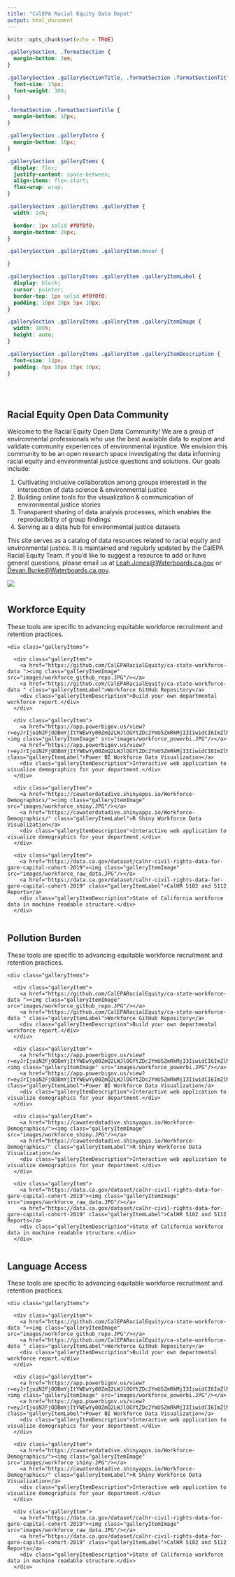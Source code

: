 ```yaml
---
title: "CalEPA Racial Equity Data Depot"
output: html_document
---
```


```r
knitr::opts_chunk$set(echo = TRUE)
```

```css
.gallerySection, .formatSection {
  margin-bottom: 2em;
}

.gallerySection .gallerySectionTitle, .formatSection .formatSectionTitle {
  font-size: 25px;
  font-weight: 300;
}

.formatSection .formatSectionTitle {
  margin-bottom: 10px;
}

.gallerySection .galleryIntro {
  margin-bottom: 10px;
}

.gallerySection .galleryItems {
  display: flex;
  justify-content: space-between;
  align-items: flex-start;
  flex-wrap: wrap;
}

.gallerySection .galleryItems .galleryItem {
  width: 24%;

  border: 1px solid #f0f0f0;
  margin-bottom: 20px;
}

.gallerySection .galleryItems .galleryItem:hover {

}

.gallerySection .galleryItems .galleryItem .galleryItemLabel {
  display: block;
  cursor: pointer;
  border-top: 1px solid #f0f0f0;
  padding: 10px 10px 5px 10px;
}

.gallerySection .galleryItems .galleryItem .galleryItemImage {
  width: 100%;
  height: auto;
}

.gallerySection .galleryItems .galleryItem .galleryItemDescription {
  font-size: 12px;
  padding: 0px 10px 10px 10px;
}
```

<style type="text/css">
.title {
  display: none;
}

#getting-started img {
  margin-right: 10px;
}

</style>

<div class="row" style="padding-top: 30px;">
<div class="col-sm-6">

# **Racial Equity Open Data Community**

<!--- ### *Resource Repository* {style="padding-top: 0px;"} --->
Welcome to the Racial Equity Open Data Community! We are a group of environmental professionals who use the best available data to explore and validate community experiences of environmental injustice. We envision this community to be an open research space investigating the data informing racial equity and environmental justice questions and solutions. Our goals include:

1.	Cultivating inclusive collaboration among groups interested in the intersection of data science & environmental justice
2.	Building online tools for the visualization & communication of environmental justice stories
3.	Transparent sharing of data analysis processes, which enables the reproducibility of group findings
4.	Serving as a data hub for environmental justice datasets


This site serves as a catalog of data resources related to racial equity and environmental justice. It is maintained and regularly updated by the CalEPA Racial Equity Team. If you'd like to suggest a resource to add or have general questions, please email us at <Leah.Jones@Waterboards.ca.gov> or <Devan.Burke@Waterboards.ca.gov>. 


</div>
<div class="col-sm-6">

![](images/cret_logo.jpg)



# {.tabset .tabset-pills}

## Workforce Equity

<!--html_preserve-->
<div>These tools are specific to advancing equitable workforce recruitment and retention practices.</div>
  <p>
  <div class="gallerySection">
    
    <div class="galleryItems">
    
      <div class="galleryItem">
        <a href="https://github.com/CalEPARacialEquity/ca-state-workforce-data "><img class="galleryItemImage" src="images/workforce_github_repo.JPG"/></a>
        <a href="https://github.com/CalEPARacialEquity/ca-state-workforce-data " class="galleryItemLabel">Workforce GitHub Repository</a>
        <div class="galleryItemDescription">Build your own departmental workforce report.</div>
      </div>
      
      <div class="galleryItem">
        <a href="https://app.powerbigov.us/view?r=eyJrIjoiN2FjODBmYjItYWEwYy00ZmQ2LWJlOGYtZDc2YmU5ZmRkMjI3IiwidCI6ImZlMTg2YTI1LTdkNDktNDFlNi05OTQxLTA1ZDIyODFkMzZjMSJ9"><img class="galleryItemImage" src="images/workforce_powerbi.JPG"/></a>
        <a href="https://app.powerbigov.us/view?r=eyJrIjoiN2FjODBmYjItYWEwYy00ZmQ2LWJlOGYtZDc2YmU5ZmRkMjI3IiwidCI6ImZlMTg2YTI1LTdkNDktNDFlNi05OTQxLTA1ZDIyODFkMzZjMSJ9" class="galleryItemLabel">Power BI Workforce Data Visualization</a>
        <div class="galleryItemDescription">Interactive web application to visualize demographics for your department.</div>
      </div>
      
      <div class="galleryItem">
        <a href="https://cawaterdatadive.shinyapps.io/Workforce-Demographics/"><img class="galleryItemImage" src="images/workforce_shiny.JPG"/></a>
        <a href="https://cawaterdatadive.shinyapps.io/Workforce-Demographics/" class="galleryItemLabel">R Shiny Workforce Data Visualization</a>
        <div class="galleryItemDescription">Interactive web application to visualize demographics for your department.</div>
      </div>
      
      <div class="galleryItem">
        <a href="https://data.ca.gov/dataset/calhr-civil-rights-data-for-gare-capital-cohort-2019"><img class="galleryItemImage" src="images/workforce_raw_data.JPG"/></a>
        <a href="https://data.ca.gov/dataset/calhr-civil-rights-data-for-gare-capital-cohort-2019" class="galleryItemLabel">CalHR 5102 and 5112 Reports</a>
        <div class="galleryItemDescription">State of California workforce data in machine readable structure.</div>
      </div>
      
   </div>

  </div>
<!--/html_preserve-->

## Pollution Burden
<!--html_preserve-->
<div>These tools are specific to advancing equitable workforce recruitment and retention practices.</div>
  <p>
  <div class="gallerySection">
    
    <div class="galleryItems">
    
      <div class="galleryItem">
        <a href="https://github.com/CalEPARacialEquity/ca-state-workforce-data "><img class="galleryItemImage" src="images/workforce_github_repo.JPG"/></a>
        <a href="https://github.com/CalEPARacialEquity/ca-state-workforce-data " class="galleryItemLabel">Workforce GitHub Repository</a>
        <div class="galleryItemDescription">Build your own departmental workforce report.</div>
      </div>
      
      <div class="galleryItem">
        <a href="https://app.powerbigov.us/view?r=eyJrIjoiN2FjODBmYjItYWEwYy00ZmQ2LWJlOGYtZDc2YmU5ZmRkMjI3IiwidCI6ImZlMTg2YTI1LTdkNDktNDFlNi05OTQxLTA1ZDIyODFkMzZjMSJ9"><img class="galleryItemImage" src="images/workforce_powerbi.JPG"/></a>
        <a href="https://app.powerbigov.us/view?r=eyJrIjoiN2FjODBmYjItYWEwYy00ZmQ2LWJlOGYtZDc2YmU5ZmRkMjI3IiwidCI6ImZlMTg2YTI1LTdkNDktNDFlNi05OTQxLTA1ZDIyODFkMzZjMSJ9" class="galleryItemLabel">Power BI Workforce Data Visualization</a>
        <div class="galleryItemDescription">Interactive web application to visualize demographics for your department.</div>
      </div>
      
      <div class="galleryItem">
        <a href="https://cawaterdatadive.shinyapps.io/Workforce-Demographics/"><img class="galleryItemImage" src="images/workforce_shiny.JPG"/></a>
        <a href="https://cawaterdatadive.shinyapps.io/Workforce-Demographics/" class="galleryItemLabel">R Shiny Workforce Data Visualization</a>
        <div class="galleryItemDescription">Interactive web application to visualize demographics for your department.</div>
      </div>
      
      <div class="galleryItem">
        <a href="https://data.ca.gov/dataset/calhr-civil-rights-data-for-gare-capital-cohort-2019"><img class="galleryItemImage" src="images/workforce_raw_data.JPG"/></a>
        <a href="https://data.ca.gov/dataset/calhr-civil-rights-data-for-gare-capital-cohort-2019" class="galleryItemLabel">CalHR 5102 and 5112 Reports</a>
        <div class="galleryItemDescription">State of California workforce data in machine readable structure.</div>
      </div>
      
   </div>

  </div>
<!--/html_preserve-->

## Language Access
<!--html_preserve-->
<div>These tools are specific to advancing equitable workforce recruitment and retention practices.</div>
  <p>
  <div class="gallerySection">
    
    <div class="galleryItems">
    
      <div class="galleryItem">
        <a href="https://github.com/CalEPARacialEquity/ca-state-workforce-data "><img class="galleryItemImage" src="images/workforce_github_repo.JPG"/></a>
        <a href="https://github.com/CalEPARacialEquity/ca-state-workforce-data " class="galleryItemLabel">Workforce GitHub Repository</a>
        <div class="galleryItemDescription">Build your own departmental workforce report.</div>
      </div>
      
      <div class="galleryItem">
        <a href="https://app.powerbigov.us/view?r=eyJrIjoiN2FjODBmYjItYWEwYy00ZmQ2LWJlOGYtZDc2YmU5ZmRkMjI3IiwidCI6ImZlMTg2YTI1LTdkNDktNDFlNi05OTQxLTA1ZDIyODFkMzZjMSJ9"><img class="galleryItemImage" src="images/workforce_powerbi.JPG"/></a>
        <a href="https://app.powerbigov.us/view?r=eyJrIjoiN2FjODBmYjItYWEwYy00ZmQ2LWJlOGYtZDc2YmU5ZmRkMjI3IiwidCI6ImZlMTg2YTI1LTdkNDktNDFlNi05OTQxLTA1ZDIyODFkMzZjMSJ9" class="galleryItemLabel">Power BI Workforce Data Visualization</a>
        <div class="galleryItemDescription">Interactive web application to visualize demographics for your department.</div>
      </div>
      
      <div class="galleryItem">
        <a href="https://cawaterdatadive.shinyapps.io/Workforce-Demographics/"><img class="galleryItemImage" src="images/workforce_shiny.JPG"/></a>
        <a href="https://cawaterdatadive.shinyapps.io/Workforce-Demographics/" class="galleryItemLabel">R Shiny Workforce Data Visualization</a>
        <div class="galleryItemDescription">Interactive web application to visualize demographics for your department.</div>
      </div>
      
      <div class="galleryItem">
        <a href="https://data.ca.gov/dataset/calhr-civil-rights-data-for-gare-capital-cohort-2019"><img class="galleryItemImage" src="images/workforce_raw_data.JPG"/></a>
        <a href="https://data.ca.gov/dataset/calhr-civil-rights-data-for-gare-capital-cohort-2019" class="galleryItemLabel">CalHR 5102 and 5112 Reports</a>
        <div class="galleryItemDescription">State of California workforce data in machine readable structure.</div>
      </div>
      
   </div>

  </div>
<!--/html_preserve-->
